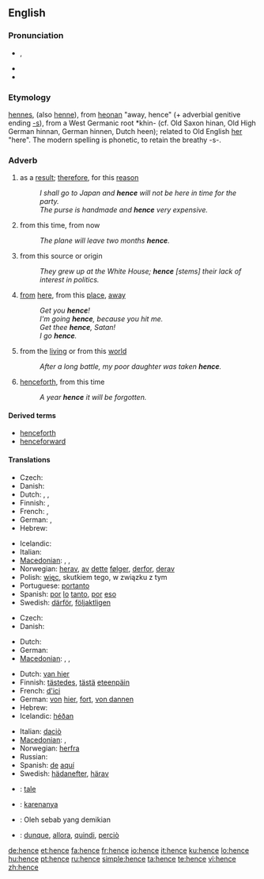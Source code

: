 ==English==

===Pronunciation===
* {{IPA|/ˈhɛns/}}, {{SAMPA|/"hEns/}}
* {{audio|en-us-hence.ogg|Audio (US)}}
* {{rhymes|ɛns}}

===Etymology===
{{etyl|enm}} [[hennes]], (also [[henne]]), from {{etyl|ang}} [[heonan]] "away, hence" (+ adverbial genitive ending [[-s]]), from a West Germanic root *khin- (cf. Old Saxon hinan, Old High German hinnan, German hinnen, Dutch heen); related to Old English [[her]] "here". The modern spelling is phonetic, to retain the breathy -s-.

===Adverb===
{{en-adv|-}}

# as a [[result]]; [[therefore]], for this [[reason]]
#: ''I shall go to Japan and '''hence''' will not be here in time for the party.''
#: ''The purse is handmade and '''hence''' very expensive.''
# from this time, from now
#: ''The plane will leave two months '''hence'''.''
# from this source or origin
#: ''They grew up at the White House; '''hence''' [stems] their lack of interest in politics.''
# {{archaic}} [[from]] [[here]], from this [[place]], [[away]]
#: ''Get you '''hence'''!''
#: ''I'm going '''hence''', because you hit me.''
#: ''Get thee '''hence''', Satan!''
#: ''I go '''hence'''.''
# {{archaic}} from the [[living]] or from this [[world]]
#: ''After a long battle, my poor daughter was taken '''hence'''.''
# {{archaic}} [[henceforth]], from this time
#: ''A year '''hence''' it will be forgotten.''

====Derived terms====
* [[henceforth]]
* [[henceforward]]

====Translations====
{{trans-top|as a result, therefore}}
* Czech: {{t-|cs|tudíž}}
* Danish: {{t-|da|derfor}}
* Dutch: {{t+|nl|derhalve}}, {{t+|nl|dus}}, {{t+|nl|bijgevolg}}
* Finnish: {{t+|fi|joten}}, {{t+|fi|siksi}}
* French: {{t+|fr|ainsi}}, {{t+|fr|donc}}
* German: {{t+|de|daher}}, {{t+|de|deshalb}}
* Hebrew: {{he-translation|לכן|lakhén}}
{{trans-mid}}
* Icelandic: {{t+|is|þess vegna}}
* Italian: {{t+|it|perciò}}
* [[Macedonian]]: {{t|mk|значи|tr=znáči|sc=Cyrl}},  {{t|mk|затоа|tr=zátoa|sc=Cyrl}},  {{t|mk|според тоа|tr=spóred tóa|sc=Cyrl}}
* Norwegian: [[herav]], [[av]] [[dette]] [[følger]], [[derfor]], [[derav]]
* Polish: [[więc]], skutkiem tego, w związku z tym
* Portuguese: [[portanto]]
* Spanish: [[por]] [[lo]] [[tanto]], [[por]] [[eso]]
* Swedish: [[därför]], [[följaktligen]]
{{trans-bottom}}

{{trans-top|from this source or origin}}
* Czech: {{t-|cs|odtud}}
* Danish: {{t-|da|deraf}}
{{trans-mid}}
* Dutch: {{t-|nl|vandaar}}
* German: {{t+|de|demnach}}
* [[Macedonian]]: {{t|mk|значи|tr=znáči|sc=Cyrl}},  {{t|mk|затоа|tr=zátoa|sc=Cyrl}},  {{t|mk|заради тоа|tr=záradi tóa|sc=Cyrl}}
{{trans-bottom}}

{{trans-top|from here}}
* Dutch: [[van hier]]
* Finnish: [[tästedes]], [[tästä]] [[eteenpäin]]
* French: [[d']][[ici]]
* German: [[von]] [[hier]], [[fort]], [[von dannen]]
* Hebrew: {{he-link|[[מ-|מ]][[כאן]]|mikán}}
* Icelandic: [[héðan]]
{{trans-mid}}
* Italian: [[da]][[ciò]]
* [[Macedonian]]: {{t|mk|оттука|tr=óttuka|sc=Cyrl}},  {{t|mk|одовде|tr=ódovde|sc=Cyrl}}
* Norwegian: [[herfra]]
* Russian: {{t+|ru|отсюда|sc=Cyrl}}
* Spanish: [[de]] [[aquí]]
* Swedish: [[hädanefter]], [[härav]]
{{trans-bottom}}

{{checktrans-top}}
* {{ttbc|Ido}}: [[tale]]
* {{ttbc|Indonesian}}: [[karenanya]]
* {{ttbc|Malay}}: Oleh sebab yang demikian
* {{ttbc|Italian}}: [[dunque]], [[allora]], [[quindi]], [[perciò]]
{{trans-bottom}}

[[de:hence]]
[[et:hence]]
[[fa:hence]]
[[fr:hence]]
[[io:hence]]
[[it:hence]]
[[ku:hence]]
[[lo:hence]]
[[hu:hence]]
[[pt:hence]]
[[ru:hence]]
[[simple:hence]]
[[ta:hence]]
[[te:hence]]
[[vi:hence]]
[[zh:hence]]